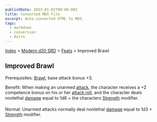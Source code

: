 ```yaml
---
publishDate: 2023-01-02T00:00:00Z
title: Converted MDX File
excerpt: Auto-converted HTML to MDX.
tags:
  - markdown
  - conversion
  - Astro
---
```






[Index](-index) > [Modern d20 SRD](modern-d20-srd-index) > [Feats](modern-d20-srd-feats-index) > Improved Brawl




## Improved Brawl


Prerequisites: [Brawl](modern-d20-srd-feats-brawl), base attack bonus +3.


Benefit: When making an unarmed [attack](modern-d20-srd-combat-attack-roll), the character receives a +2 competence bonus on his or her [attack
  roll](modern-d20-srd-combat-attack-roll), and the character deals nonlethal [damage](modern-d20-srd-combat-damage) equal to 1d8 + the characters [Strength](modern-d20-srd-basics-ability-scores) modifier.


Normal: Unarmed attacks normally deal nonlethal [damage](modern-d20-srd-basics-ability-scores) equal to 1d3 + [Strength](modern-d20-srd-basics-ability-scores) modifier.



